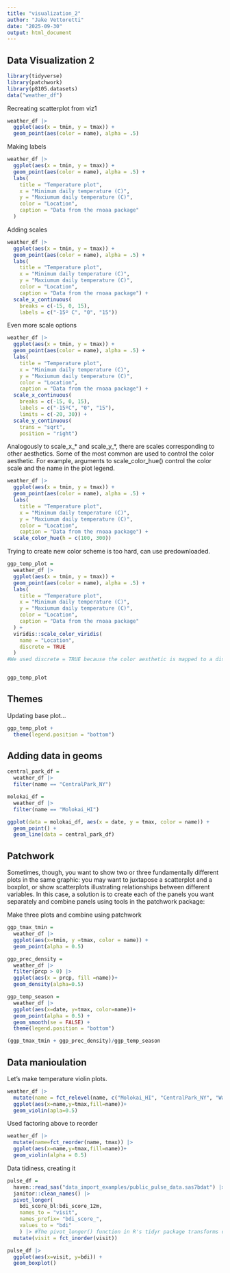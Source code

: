 ```yaml
---
title: "visualization_2"
author: "Jake Vettoretti"
date: "2025-09-30"
output: html_document
---
```


## Data Visualization 2 
```r
library(tidyverse)
library(patchwork)
library(p8105.datasets)
data("weather_df")
```

Recreating scatterplot from viz1
```r
weather_df |> 
  ggplot(aes(x = tmin, y = tmax)) + 
  geom_point(aes(color = name), alpha = .5)
```

Making labels 
```r
weather_df |> 
  ggplot(aes(x = tmin, y = tmax)) + 
  geom_point(aes(color = name), alpha = .5) + 
  labs(
    title = "Temperature plot",
    x = "Minimum daily temperature (C)",
    y = "Maxiumum daily temperature (C)",
    color = "Location",
    caption = "Data from the rnoaa package"
  )
```

Adding scales
```r
weather_df |> 
  ggplot(aes(x = tmin, y = tmax)) + 
  geom_point(aes(color = name), alpha = .5) + 
  labs(
    title = "Temperature plot",
    x = "Minimum daily temperature (C)",
    y = "Maxiumum daily temperature (C)",
    color = "Location",
    caption = "Data from the rnoaa package") + 
  scale_x_continuous(
    breaks = c(-15, 0, 15), 
    labels = c("-15º C", "0", "15"))
```

Even more scale options
```r
weather_df |> 
  ggplot(aes(x = tmin, y = tmax)) + 
  geom_point(aes(color = name), alpha = .5) + 
  labs(
    title = "Temperature plot",
    x = "Minimum daily temperature (C)",
    y = "Maxiumum daily temperature (C)",
    color = "Location",
    caption = "Data from the rnoaa package") + 
  scale_x_continuous(
    breaks = c(-15, 0, 15), 
    labels = c("-15ºC", "0", "15"),
    limits = c(-20, 30)) + 
  scale_y_continuous(
    trans = "sqrt", 
    position = "right")
```
Analogously to scale_x_* and scale_y_*, there are scales corresponding to other aesthetics. Some of the most common are used to control the color aesthetic. For example, arguments to scale_color_hue() control the color scale and the name in the plot legend.

```r
weather_df |> 
  ggplot(aes(x = tmin, y = tmax)) + 
  geom_point(aes(color = name), alpha = .5) + 
  labs(
    title = "Temperature plot",
    x = "Minimum daily temperature (C)",
    y = "Maxiumum daily temperature (C)",
    color = "Location",
    caption = "Data from the rnoaa package") + 
  scale_color_hue(h = c(100, 300))
```
Trying to create new color scheme is too hard, can use predownloaded.
```r
ggp_temp_plot = 
  weather_df |> 
  ggplot(aes(x = tmin, y = tmax)) + 
  geom_point(aes(color = name), alpha = .5) + 
  labs(
    title = "Temperature plot",
    x = "Minimum daily temperature (C)",
    y = "Maxiumum daily temperature (C)",
    color = "Location",
    caption = "Data from the rnoaa package"
  ) + 
  viridis::scale_color_viridis(
    name = "Location", 
    discrete = TRUE
  )
#We used discrete = TRUE because the color aesthetic is mapped to a discrete variable. In other cases (for example, when color mapped to prcp) you can omit this argument to get a continuous color gradient. The viridis::scale_fill_viridis() function is appropriate for the fill aesthetic used in histograms, density plots, and elsewhere.


ggp_temp_plot
```
## Themes

Updating base plot...
```r
ggp_temp_plot + 
  theme(legend.position = "bottom")
```

## Adding data in geoms
```r
central_park_df = 
  weather_df |> 
  filter(name == "CentralPark_NY")

molokai_df = 
  weather_df |> 
  filter(name == "Molokai_HI")

ggplot(data = molokai_df, aes(x = date, y = tmax, color = name)) + 
  geom_point() + 
  geom_line(data = central_park_df) 
```
## Patchwork
Sometimes, though, you want to show two or three fundamentally different plots in the same graphic: you may want to juxtapose a scatterplot and a boxplot, or show scatterplots illustrating relationships between different variables. In this case, a solution is to create each of the panels you want separately and combine panels using tools in the patchwork package:

Make three plots and combine using patchwork
```r
ggp_tmax_tmin = 
  weather_df |> 
  ggplot(aes(x=tmin, y =tmax, color = name)) +
  geom_point(alpha = 0.5)

ggp_prec_density = 
  weather_df |> 
  filter(prcp > 0) |> 
  ggplot(aes(x = prcp, fill =name))+
  geom_density(alpha=0.5)

ggp_temp_season = 
  weather_df |> 
  ggplot(aes(x=date, y=tmax, color=name))+
  geom_point(alpha = 0.5) +
  geom_smooth(se = FALSE) +
  theme(legend.position = "bottom")

(ggp_tmax_tmin + ggp_prec_density)/ggp_temp_season
```

## Data manioulation

Let's make temperature violin plots.
```r
weather_df |> 
  mutate(name = fct_relevel(name, c("Molokai_HI", "CentralPark_NY", "Waterhole_WA"))) |> #factor orders variables
  ggplot(aes(x=name,y=tmax,fill=name))+
  geom_violin(apla=0.5)
```
Used factoring above to reorder

```r
weather_df |> 
  mutate(name=fct_reorder(name, tmax)) |> 
  ggplot(aes(x=name,y=tmax,fill=name))+
  geom_violin(alpha = 0.5)
```

Data tidiness, creating it
```r
pulse_df = 
  haven::read_sas("data_import_examples/public_pulse_data.sas7bdat") |> 
  janitor::clean_names() |> 
  pivot_longer(
    bdi_score_bl:bdi_score_12m,
    names_to = "visit", 
    names_prefix= "bdi_score_",
    values_to = "bdi"
    ) |> #The pivot_longer() function in R's tidyr package transforms data from a "wide" format to a "long" format. This means it takes multiple columns that represent different measurements or variables and converts them into two new columns: one containing the original column names (now as values), and another containing the corresponding values from those original columns.
  mutate(visit = fct_inorder(visit))

pulse_df |> 
  ggplot(aes(x=visit, y=bdi)) +
  geom_boxplot()
```




